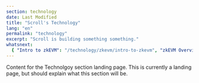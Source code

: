 ```yaml
---
section: technology
date: Last Modified
title: "Scroll's Technology"
lang: "en"
permalink: "technology"
excerpt: "Scroll is building something something."
whatsnext:
  { "Intro to zkEVM": "/technology/zkevm/intro-to-zkevm", "zkEVM Overview": "/technology/zkevm/zkevm-overview" }
---
```


Content for the Technolgoy section landing page. This is currently a landing page, but should explain what this section will be.
